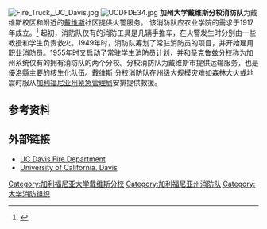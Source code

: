 {{coord|38|32|24|N|121|45|0|W|display=title}}
{{Infobox law enforcement agency
| name          = 加州大学戴维斯分校消防队
| logo          =
| established   = 1917
| staffing      = 全职
| strength      = 21人全职 <br /> 9至15人为学生
| stations      = 1
| engines       = 3
| trucks        = 1
| hazmat        = 1
| FirstResponderBLSorALS   =  BLS
| chief         = Nathan Trauernicht
}}
[[Image:Fire_Truck,_UC_Davis.jpg|thumb]]
[[Image:UCDFDE34.jpg|thumb]]
'''加州大学戴维斯分校消防队'''为戴维斯校区和附近的[[戴维斯_(加利福尼亚州)|戴维斯]]社区提供火警服务。 该消防队应农业学院的需求于1917年成立。<ref>{{cite web|title=About The UC Davis Fire Department |work=History |url=http://fire.ucdavis.edu/index.htm |accessdate=2007-04-16 |archiveurl=https://web.archive.org/web/20070404223104/http://fire.ucdavis.edu/index.htm |archivedate=2007-04-04 |deadurl=yes }}</ref>
起初，消防队仅有的消防工具是几辆手推车，在火警发生时分别由一些教授和学生负责救火。1949年时，消防队筹划了常驻消防员的项目，并开始雇用职业消防员。1955年时又启动了常驻学生消防员计划，并和[[加州大学圣克鲁兹分校消防队|圣克鲁兹分校]]称为加州系统仅有的拥有消防队的两个分校。分校消防队为戴维斯市提供运输服务，也是[[優洛縣_(加利福尼亞州)|優洛縣]]主要的核生化队伍。戴维斯 分校消防队在州级大规模灾难如森林大火或地震时服从[[加州紧急管理局|加利福尼亚州紧急管理局]]安排提供救援。

==参考资料==
{{Reflist}}

==外部链接==
*[http://fire.ucdavis.edu/ UC Davis Fire Department] {{Wayback|url=http://fire.ucdavis.edu/ |date=20210115050545 }}
*[http://ucdavis.edu/ University of California, Davis] {{Wayback|url=http://ucdavis.edu/ |date=20210323013139 }}

{{UC Davis}}
{{Portal|Fire}}

{{DEFAULTSORT:Uc Davis Fire Department}}
[[Category:加利福尼亚大学戴维斯分校|Category:加利福尼亚大学戴维斯分校]]
[[Category:加利福尼亚州消防队|Category:加利福尼亚州消防队]]
[[Category:大学消防组织|Category:大学消防组织]]